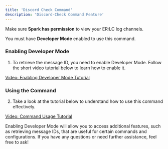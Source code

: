 ```yaml
---
title: 'Discord Check Command'
description: 'Discord-Check Command Feature'
---
```


<Warning>

Make sure **Spark has permission** to view your ER:LC log channels.

</Warning>

<Warning>

You must have **Developer Mode** enabled to use this command.

</Warning>

### Enabling Developer Mode

1. To retrieve the message ID, you need to enable Developer Mode. Follow the short video tutorial below to learn how to enable it.

[Video: Enabling Developer Mode Tutorial](https://760854805-files.gitbook.io/~/files/v0/b/gitbook-x-prod.appspot.com/o/spaces%2FTOO5C5f4DykDjLxxWgUD%2Fuploads%2F1M36IlGV8S8mirywLXJA%2F2023-12-16%2014-53-22.mp4?alt=media&token=129a60ff-520d-4b83-9b79-5581e5c0c4a0)

### Using the Command

2. Take a look at the tutorial below to understand how to use this command effectively.

[Video: Command Usage Tutorial](https://760854805-files.gitbook.io/~/files/v0/b/gitbook-x-prod.appspot.com/o/spaces%2FTOO5C5f4DykDjLxxWgUD%2Fuploads%2FOaewCroaQottWVVUzIqi%2F2023-12-16%2014-44-22.mp4?alt=media&token=d386f5fe-6dd5-4592-b510-059236e3960c)

Enabling Developer Mode will allow you to access additional features, such as retrieving message IDs, that are useful for certain commands and configurations. If you have any questions or need further assistance, feel free to ask!